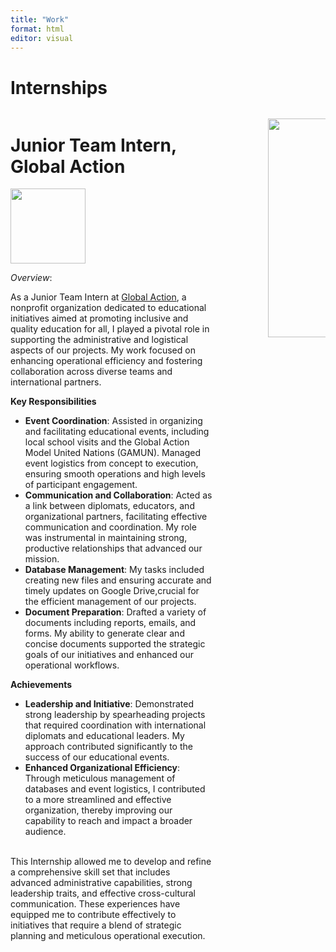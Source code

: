 ```yaml
---
title: "Work"
format: html
editor: visual
---
```


# Internships
:::: {.columns}

::: {.column width="70%"}

# **Junior Team Intern, Global Action** 

::: {style="text-align: left"}
![](images/global-action.png){width="120" height="auto"}  
:::


*Overview*:

As a Junior Team Intern at [Global Action](https://diplomacyeducation.org), a nonprofit organization dedicated to educational initiatives aimed at promoting inclusive and quality education for all, I played a pivotal role in supporting the administrative and logistical aspects of our projects. My work focused on enhancing operational efficiency and fostering collaboration across diverse teams and international partners.<br>


**Key Responsibilities**

- **Event Coordination**: Assisted in organizing and facilitating educational events, including local school visits and the Global Action Model United Nations (GAMUN). Managed event logistics from concept to execution, ensuring smooth operations and high levels of participant engagement.
- **Communication and Collaboration**: Acted as a link between diplomats, educators, and organizational partners, facilitating effective communication and coordination. My role was instrumental in maintaining strong, productive relationships that advanced our mission.
- **Database Management**:  My tasks included creating new files and ensuring accurate and timely updates on Google Drive,crucial for the efficient management of our projects.
- **Document Preparation**: Drafted a variety of documents including reports, emails, and forms. My ability to generate clear and concise documents supported the strategic goals of our initiatives and enhanced our operational workflows.

**Achievements**

- **Leadership and Initiative**: Demonstrated strong leadership by spearheading projects that required coordination with international diplomats and educational leaders. My approach contributed significantly to the success of our educational events.
- **Enhanced Organizational Efficiency**: Through meticulous management of databases and event logistics, I contributed to a more streamlined and effective organization, thereby improving our capability to reach and impact a broader audience.

<br>
This Internship allowed me to develop and refine a comprehensive skill set that includes advanced administrative capabilities, strong leadership traits, and effective cross-cultural communication. These experiences have equipped me to contribute effectively to initiatives that require a blend of strategic planning and meticulous operational execution.
:::

::: {.column width="10%"}
<!-- empty column to create gap -->
:::

::: {.column width="20%"}

![](images/E-Inverted-Icons_WEB-04.png){width="350" height="auto"}  


:::

::::